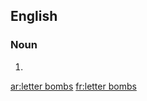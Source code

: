 ==English==

===Noun===
{{head|en|plural}}

# {{plural of|letter bomb|lang=en}}

[[ar:letter bombs]]
[[fr:letter bombs]]
